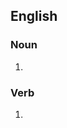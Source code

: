 {{also|blackhole|black hole}}

==English==

===Noun===
{{head|en|noun}}

# {{attributive form of|en|black hole|nodot=1}}

===Verb===
{{head|en|verb}}

# {{alt form|en|black hole}}
